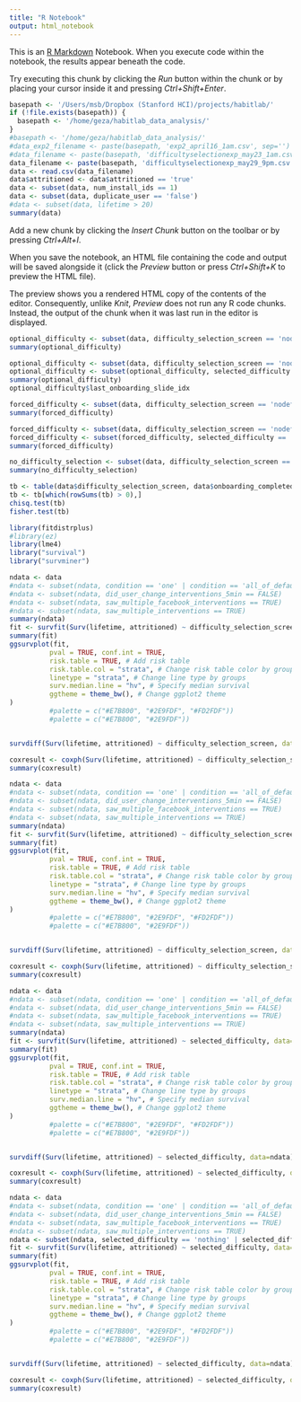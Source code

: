 ```yaml
---
title: "R Notebook"
output: html_notebook
---
```


This is an [R Markdown](http://rmarkdown.rstudio.com) Notebook. When you execute code within the notebook, the results appear beneath the code. 

Try executing this chunk by clicking the *Run* button within the chunk or by placing your cursor inside it and pressing *Ctrl+Shift+Enter*. 

```r
basepath <- '/Users/msb/Dropbox (Stanford HCI)/projects/habitlab/'
if (!file.exists(basepath)) {
  basepath <- '/home/geza/habitlab_data_analysis/'
}
#basepath <- '/home/geza/habitlab_data_analysis/'
#data_exp2_filename <- paste(basepath, 'exp2_april16_1am.csv', sep='')
#data_filename <- paste(basepath, 'difficultyselectionexp_may23_1am.csv', sep='')
data_filename <- paste(basepath, 'difficultyselectionexp_may29_9pm.csv', sep='')
data <- read.csv(data_filename)
data$attritioned <- data$attritioned == 'true'
data <- subset(data, num_install_ids == 1)
data <- subset(data, duplicate_user == 'false')
#data <- subset(data, lifetime > 20)
summary(data)
```

Add a new chunk by clicking the *Insert Chunk* button on the toolbar or by pressing *Ctrl+Alt+I*.

When you save the notebook, an HTML file containing the code and output will be saved alongside it (click the *Preview* button or press *Ctrl+Shift+K* to preview the HTML file).

The preview shows you a rendered HTML copy of the contents of the editor. Consequently, unlike *Knit*, *Preview* does not run any R code chunks. Instead, the output of the chunk when it was last run in the editor is displayed.

```r
optional_difficulty <- subset(data, difficulty_selection_screen == 'nodefault_optional')
summary(optional_difficulty)
```

```r
optional_difficulty <- subset(data, difficulty_selection_screen == 'nodefault_optional')
optional_difficulty <- subset(optional_difficulty, selected_difficulty == 'noneselected')
summary(optional_difficulty)
optional_difficulty$last_onboarding_slide_idx
```

```r
forced_difficulty <- subset(data, difficulty_selection_screen == 'nodefault_forcedchoice')
summary(forced_difficulty)
```

```r
forced_difficulty <- subset(data, difficulty_selection_screen == 'nodefault_forcedchoice')
forced_difficulty <- subset(forced_difficulty, selected_difficulty == 'noneselected')
summary(forced_difficulty)
```

```r
no_difficulty_selection <- subset(data, difficulty_selection_screen == 'none')
summary(no_difficulty_selection)
```

```r
tb <- table(data$difficulty_selection_screen, data$onboarding_completed)
tb <- tb[which(rowSums(tb) > 0),]
chisq.test(tb)
fisher.test(tb)
```

```r
library(fitdistrplus)
#library(ez)
library(lme4)
library("survival")
library("survminer")
```

```r
ndata <- data
#ndata <- subset(ndata, condition == 'one' | condition == 'all_of_defaults')
#ndata <- subset(ndata, did_user_change_interventions_5min == FALSE)
#ndata <- subset(ndata, saw_multiple_facebook_interventions == TRUE)
#ndata <- subset(ndata, saw_multiple_interventions == TRUE)
summary(ndata)
fit <- survfit(Surv(lifetime, attritioned) ~ difficulty_selection_screen, data=ndata)
summary(fit)
ggsurvplot(fit,
          pval = TRUE, conf.int = TRUE,
          risk.table = TRUE, # Add risk table
          risk.table.col = "strata", # Change risk table color by groups
          linetype = "strata", # Change line type by groups
          surv.median.line = "hv", # Specify median survival
          ggtheme = theme_bw(), # Change ggplot2 theme
)
          #palette = c("#E7B800", "#2E9FDF", "#FD2FDF"))
          #palette = c("#E7B800", "#2E9FDF"))


survdiff(Surv(lifetime, attritioned) ~ difficulty_selection_screen, data=ndata)

coxresult <- coxph(Surv(lifetime, attritioned) ~ difficulty_selection_screen, data=ndata)
summary(coxresult)
```


```r
ndata <- data
#ndata <- subset(ndata, condition == 'one' | condition == 'all_of_defaults')
#ndata <- subset(ndata, did_user_change_interventions_5min == FALSE)
#ndata <- subset(ndata, saw_multiple_facebook_interventions == TRUE)
#ndata <- subset(ndata, saw_multiple_interventions == TRUE)
summary(ndata)
fit <- survfit(Surv(lifetime, attritioned) ~ difficulty_selection_screen, data=ndata)
summary(fit)
ggsurvplot(fit,
          pval = TRUE, conf.int = TRUE,
          risk.table = TRUE, # Add risk table
          risk.table.col = "strata", # Change risk table color by groups
          linetype = "strata", # Change line type by groups
          surv.median.line = "hv", # Specify median survival
          ggtheme = theme_bw(), # Change ggplot2 theme
)
          #palette = c("#E7B800", "#2E9FDF", "#FD2FDF"))
          #palette = c("#E7B800", "#2E9FDF"))


survdiff(Surv(lifetime, attritioned) ~ difficulty_selection_screen, data=ndata)

coxresult <- coxph(Surv(lifetime, attritioned) ~ difficulty_selection_screen, data=ndata)
summary(coxresult)
```



```r
ndata <- data
#ndata <- subset(ndata, condition == 'one' | condition == 'all_of_defaults')
#ndata <- subset(ndata, did_user_change_interventions_5min == FALSE)
#ndata <- subset(ndata, saw_multiple_facebook_interventions == TRUE)
#ndata <- subset(ndata, saw_multiple_interventions == TRUE)
summary(ndata)
fit <- survfit(Surv(lifetime, attritioned) ~ selected_difficulty, data=ndata)
summary(fit)
ggsurvplot(fit,
          pval = TRUE, conf.int = TRUE,
          risk.table = TRUE, # Add risk table
          risk.table.col = "strata", # Change risk table color by groups
          linetype = "strata", # Change line type by groups
          surv.median.line = "hv", # Specify median survival
          ggtheme = theme_bw(), # Change ggplot2 theme
)
          #palette = c("#E7B800", "#2E9FDF", "#FD2FDF"))
          #palette = c("#E7B800", "#2E9FDF"))


survdiff(Surv(lifetime, attritioned) ~ selected_difficulty, data=ndata)

coxresult <- coxph(Surv(lifetime, attritioned) ~ selected_difficulty, data=ndata)
summary(coxresult)
```


```r
ndata <- data
#ndata <- subset(ndata, condition == 'one' | condition == 'all_of_defaults')
#ndata <- subset(ndata, did_user_change_interventions_5min == FALSE)
#ndata <- subset(ndata, saw_multiple_facebook_interventions == TRUE)
#ndata <- subset(ndata, saw_multiple_interventions == TRUE)
ndata <- subset(ndata, selected_difficulty == 'nothing' | selected_difficulty == 'hard')
fit <- survfit(Surv(lifetime, attritioned) ~ selected_difficulty, data=ndata)
summary(fit)
ggsurvplot(fit,
          pval = TRUE, conf.int = TRUE,
          risk.table = TRUE, # Add risk table
          risk.table.col = "strata", # Change risk table color by groups
          linetype = "strata", # Change line type by groups
          surv.median.line = "hv", # Specify median survival
          ggtheme = theme_bw(), # Change ggplot2 theme
)
          #palette = c("#E7B800", "#2E9FDF", "#FD2FDF"))
          #palette = c("#E7B800", "#2E9FDF"))


survdiff(Surv(lifetime, attritioned) ~ selected_difficulty, data=ndata)

coxresult <- coxph(Surv(lifetime, attritioned) ~ selected_difficulty, data=ndata)
summary(coxresult)
```